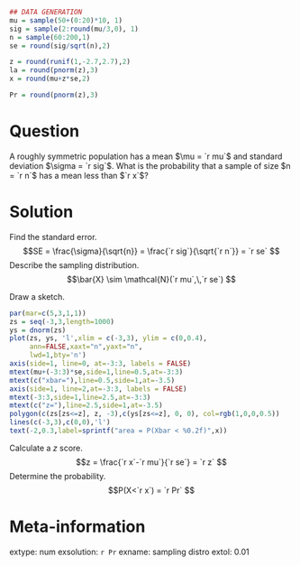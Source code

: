 ```r
## DATA GENERATION
mu = sample(50+(0:20)*10, 1)
sig = sample(2:round(mu/3,0), 1)
n = sample(60:200,1)
se = round(sig/sqrt(n),2) 

z = round(runif(1,-2.7,2.7),2)
la = round(pnorm(z),3)
x = round(mu+z*se,2)

Pr = round(pnorm(z),3)
```

Question
========

A roughly symmetric population has a mean $\mu = `r mu`$ and standard deviation $\sigma = `r sig`$. What is the probability that a sample of size $n = `r n`$ has a mean less than $`r x`$?


Solution
========

Find the standard error.
$$SE = \frac{\sigma}{\sqrt{n}} = \frac{`r sig`}{\sqrt{`r n`}} = `r se` $$
Describe the sampling distribution.
$$\bar{X} \sim \mathcal{N}(`r mu`,\,`r se`) $$

Draw a sketch.
\
```r
par(mar=c(5,3,1,1))
zs = seq(-3,3,length=1000)
ys = dnorm(zs)
plot(zs, ys, 'l',xlim = c(-3,3), ylim = c(0,0.4),
     ann=FALSE,xaxt="n",yaxt="n",
     lwd=1,bty='n')
axis(side=1, line=0, at=-3:3, labels = FALSE)
mtext(mu+(-3:3)*se,side=1,line=0.5,at=-3:3)
mtext(c("xbar="),line=0.5,side=1,at=-3.5)
axis(side=1, line=2,at=-3:3, labels = FALSE)
mtext(-3:3,side=1,line=2.5,at=-3:3)
mtext(c("z="),line=2.5,side=1,at=-3.5)
polygon(c(zs[zs<=z], z, -3),c(ys[zs<=z], 0, 0), col=rgb(1,0,0,0.5))
lines(c(-3,3),c(0,0),'l')
text(-2,0.3,label=sprintf("area = P(Xbar < %0.2f)",x))
```

Calculate a $z$ score.
$$z = \frac{`r x`-`r mu`}{`r se`} = `r z` $$
Determine the probability.
$$P(X<`r x`) = `r Pr` $$


Meta-information
============
extype: num
exsolution: `r Pr`
exname: sampling distro
extol: 0.01
